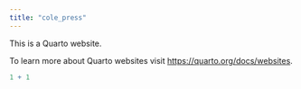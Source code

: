 ```yaml
---
title: "cole_press"
---
```


This is a Quarto website.

To learn more about Quarto websites visit <https://quarto.org/docs/websites>.

```r
1 + 1
```
